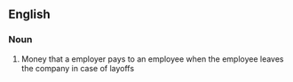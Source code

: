 ==English==


===Noun===
{{en-noun}}

# Money that a employer pays to an employee when the employee leaves the company in case of layoffs